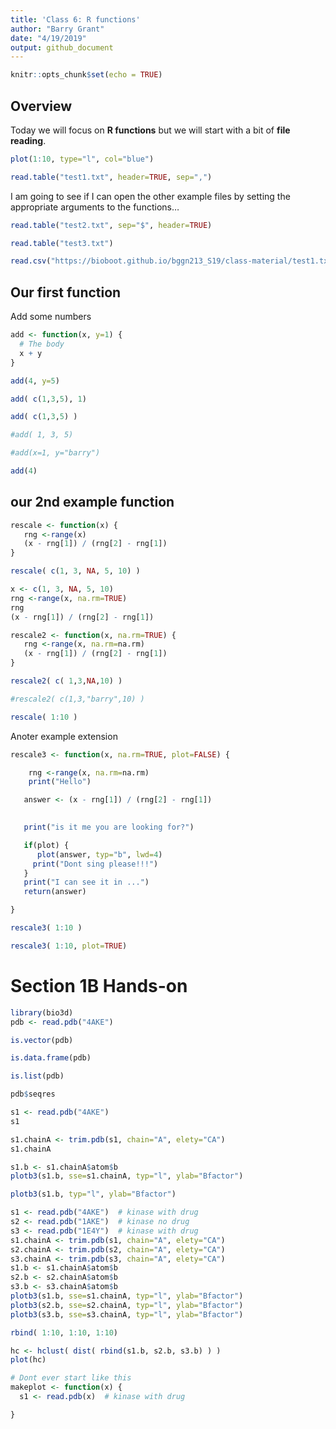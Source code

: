 ```yaml
---
title: 'Class 6: R functions'
author: "Barry Grant"
date: "4/19/2019"
output: github_document
---
```


```r
knitr::opts_chunk$set(echo = TRUE)
```

## Overview
Today we will focus on **R functions** but we will start with a bit of **file reading**.

```r
plot(1:10, type="l", col="blue")
```

```r
read.table("test1.txt", header=TRUE, sep=",")
```

I am going to see if I can open the other example files by setting the appropriate arguments to the functions...


```r
read.table("test2.txt", sep="$", header=TRUE)
```

```r
read.table("test3.txt")
```

```r
read.csv("https://bioboot.github.io/bggn213_S19/class-material/test1.txt")
```


## Our first function

Add some numbers


```r
add <- function(x, y=1) {
  # The body
  x + y
}
```

```r
add(4, y=5)
```

```r
add( c(1,3,5), 1)
```

```r
add( c(1,3,5) )
```

```r
#add( 1, 3, 5)
```

```r
#add(x=1, y="barry")
```

```r
add(4)
```

## our 2nd example function

```r
rescale <- function(x) {
   rng <-range(x)
   (x - rng[1]) / (rng[2] - rng[1])
}

```

```r
rescale( c(1, 3, NA, 5, 10) )
```

```r
x <- c(1, 3, NA, 5, 10)
rng <-range(x, na.rm=TRUE)
rng
(x - rng[1]) / (rng[2] - rng[1])

```


```r
rescale2 <- function(x, na.rm=TRUE) {
   rng <-range(x, na.rm=na.rm)
   (x - rng[1]) / (rng[2] - rng[1])
}

```

```r
rescale2( c( 1,3,NA,10) )
```

```r
#rescale2( c(1,3,"barry",10) )
```


```r
rescale( 1:10 )
```



Anoter example extension 

```r
rescale3 <- function(x, na.rm=TRUE, plot=FALSE) {

    rng <-range(x, na.rm=na.rm)
    print("Hello")

   answer <- (x - rng[1]) / (rng[2] - rng[1])

   
   print("is it me you are looking for?")

   if(plot) { 
      plot(answer, typ="b", lwd=4) 
     print("Dont sing please!!!")
   }
   print("I can see it in ...")
   return(answer)

}
```

```r
rescale3( 1:10 )
```

```r
rescale3( 1:10, plot=TRUE)
```

# Section 1B Hands-on

```r
library(bio3d)
pdb <- read.pdb("4AKE")
```

```r
is.vector(pdb)
```

```r
is.data.frame(pdb)
```


```r
is.list(pdb)
```

```r
pdb$seqres
```


```r
s1 <- read.pdb("4AKE")
s1
```

```r
s1.chainA <- trim.pdb(s1, chain="A", elety="CA")
s1.chainA
```

```r
s1.b <- s1.chainA$atom$b
plotb3(s1.b, sse=s1.chainA, typ="l", ylab="Bfactor")
```


```r
plotb3(s1.b, typ="l", ylab="Bfactor")

```





```r
s1 <- read.pdb("4AKE")  # kinase with drug
s2 <- read.pdb("1AKE")  # kinase no drug
s3 <- read.pdb("1E4Y")  # kinase with drug
s1.chainA <- trim.pdb(s1, chain="A", elety="CA")
s2.chainA <- trim.pdb(s2, chain="A", elety="CA")
s3.chainA <- trim.pdb(s3, chain="A", elety="CA")
s1.b <- s1.chainA$atom$b
s2.b <- s2.chainA$atom$b
s3.b <- s3.chainA$atom$b
plotb3(s1.b, sse=s1.chainA, typ="l", ylab="Bfactor")
plotb3(s2.b, sse=s2.chainA, typ="l", ylab="Bfactor")
plotb3(s3.b, sse=s3.chainA, typ="l", ylab="Bfactor")
```

```r
rbind( 1:10, 1:10, 1:10) 
```


```r
hc <- hclust( dist( rbind(s1.b, s2.b, s3.b) ) )
plot(hc)
```




```r
# Dont ever start like this
makeplot <- function(x) {
  s1 <- read.pdb(x)  # kinase with drug

}
```












